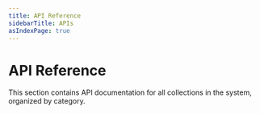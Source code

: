 ```yaml
---
title: API Reference
sidebarTitle: APIs
asIndexPage: true
---
```


# API Reference

This section contains API documentation for all collections in the system, organized by category.
